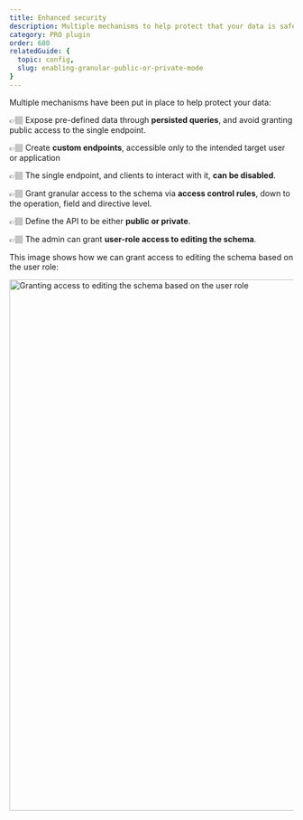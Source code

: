 ```yaml
---
title: Enhanced security
description: Multiple mechanisms to help protect that your data is safe, accessible only to the intended targets.
category: PRO plugin
order: 680
relatedGuide: {
  topic: config,
  slug: enabling-granular-public-or-private-mode
}
---
```


Multiple mechanisms have been put in place to help protect your data:

👉🏽 Expose pre-defined data through **persisted queries**, and avoid granting public access to the single endpoint.

👉🏽 Create **custom endpoints**, accessible only to the intended target user or application

👉🏽 The single endpoint, and clients to interact with it, **can be disabled**.

👉🏽 Grant granular access to the schema via **access control rules**, down to the operation, field and directive level.

👉🏽 Define the API to be either **public or private**.

👉🏽 The admin can grant **user-role access to editing the schema**.

This image shows how we can grant access to editing the schema based on the user role:

<Image
  src="/assets/guides/upstream-pro/settings-schema-editing-access.png"
  width="1024"
  height="940"
  alt="Granting access to editing the schema based on the user role"
  caption="Granting access to editing the schema based on the user role"
/>
